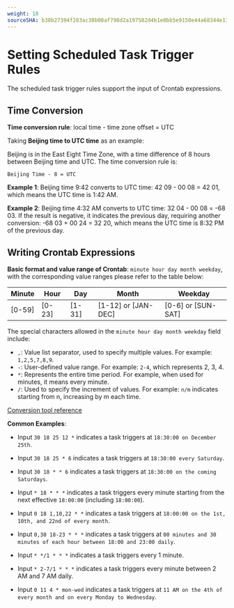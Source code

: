 ```yaml
---
weight: 10
sourceSHA: b38b27394f283ac38b08af798d2a197582d4b1e0bb5e9150e44a68344e13adb9
---
```


# Setting Scheduled Task Trigger Rules

The scheduled task trigger rules support the input of Crontab expressions.

## Time Conversion

**Time conversion rule**: local time - time zone offset = UTC

Taking **Beijing time to UTC time** as an example:

Beijing is in the East Eight Time Zone, with a time difference of 8 hours between Beijing time and UTC. The time conversion rule is:

`Beijing Time - 8 = UTC`

**Example 1**: Beijing time 9:42 converts to UTC time: 42 09 - 00 08 = 42 01, which means the UTC time is 1:42 AM.

**Example 2**: Beijing time 4:32 AM converts to UTC time: 32 04 - 00 08 = -68 03. If the result is negative, it indicates the previous day, requiring another conversion: -68 03 + 00 24 = 32 20, which means the UTC time is 8:32 PM of the previous day.

## Writing Crontab Expressions

**Basic format and value range of Crontab**: `minute hour day month weekday`, with the corresponding value ranges please refer to the table below:

| Minute    | Hour      | Day    | Month                  | Weekday                |
| ------- | ------- | ------ | -------------------- | ------------------- |
| \[0-59] | \[0-23] | \[1-31] | \[1-12] or \[JAN-DEC] | \[0-6] or \[SUN-SAT] |

The special characters allowed in the `minute hour day month weekday` field include:

- `,`: Value list separator, used to specify multiple values. For example: `1,2,5,7,8,9`.
- `-`: User-defined value range. For example: `2-4`, which represents 2, 3, 4.
- `*`: Represents the entire time period. For example, when used for minutes, it means every minute.
- `/`: Used to specify the increment of values. For example: `n/m` indicates starting from n, increasing by m each time.

[Conversion tool reference](https://crontab.guru/)

**Common Examples**:

- Input `30 18 25 12 *` indicates a task triggers at `18:30:00 on December 25th`.

- Input `30 18 25 * 6` indicates a task triggers at `18:30:00 every Saturday`.

- Input `30 18 * * 6` indicates a task triggers at `18:30:00 on the coming Saturdays`.

- Input `* 18 * * *` indicates a task triggers every minute starting from the next effective `18:00:00` (including `18:00:00`).

- Input `0 18 1,10,22 * *` indicates a task triggers at `18:00:00 on the 1st, 10th, and 22nd of every month`.

- Input `0,30 18-23 * * *` indicates a task triggers at `00 minutes and 30 minutes of each hour between 18:00 and 23:00 daily`.

- Input `* */1 * * *` indicates a task triggers every 1 minute.

- Input `* 2-7/1 * * *` indicates a task triggers every minute between 2 AM and 7 AM daily.

- Input `0 11 4 * mon-wed` indicates a task triggers at `11 AM on the 4th of every month and on every Monday to Wednesday`.
